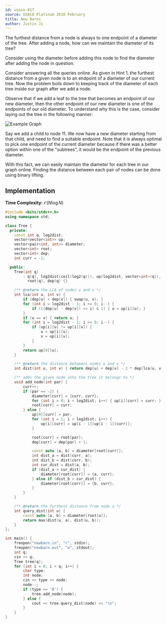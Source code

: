 ```yaml
---
id: usaco-817
source: USACO Platinum 2018 February
title: New Barns
author: Justin Ji
---
```


<Spoiler title = "Hint 1">

The furthest distance from a node is always to one endpoint of a diameter of
the tree. After adding a node, how can we maintain the diameter of its tree?

</Spoiler>

<Spoiler title = "Answer to Hint 1">

Consider using the diameter before adding this node to find the diameter after
adding the node in question.

</Spoiler>

<Spoiler title = "Explanation">

Consider answering all the queries online. As given in Hint 1, the furthest
distance from a given node is to an endpoint of a diameter of our current tree.
Now the problem boils down to keeping track of the diameter of each tree inside
our graph after we add a node.

Observe that if we add a leaf to the tree that becomes an endpoint of our
new diameter, then the other endpoint of our new diameter is one of the endpoints
of our old diameter. To understand why this is the case, consider laying out
the tree in the following manner:

![Example Graph](usaco-817/diameter.png)

Say we add a child to node 11. We now have a new diameter starting from that
child, and need to find a suitable endpoint. Note that it is always optimal
to pick one endpoint of the current diameter because if there was a better
option within one of the "subtrees", it would be the endpoint of the previous
diameter.

With this fact, we can easily maintain the diameter for each tree in our graph
online. Finding the distance between each pair of nodes can be done using binary
lifting.

## Implementation

**Time Complexity:** $\mathcal{O}(N\log{N})$

<LanguageSection>
<CPPSection>

```cpp
#include <bits/stdc++.h>
using namespace std;

class Tree {
  private:
	const int q, log2dist;
	vector<vector<int>> up;
	vector<pair<int, int>> diameter;
	vector<int> root;
	vector<int> dep;
	int curr = -1;

  public:
	Tree(int q)
	    : q(q), log2dist(ceil(log2(q))), up(log2dist, vector<int>(q)), diameter(q),
	      root(q), dep(q) {}

	/** @return the LCA of nodes u and v */
	int lca(int u, int v) {
		if (dep[u] < dep[v]) { swap(u, v); }
		for (int i = log2dist - 1; i >= 0; i--) {
			if (((dep[u] - dep[v]) >> i) & 1) { u = up[i][u]; }
		}
		if (u == v) { return u; }
		for (int i = log2dist - 1; i >= 0; i--) {
			if (up[i][u] != up[i][v]) {
				u = up[i][u];
				v = up[i][v];
			}
		}
		return up[0][u];
	}

	/** @return the distance betweens nodes u and v */
	int dist(int u, int v) { return dep[u] + dep[v] - 2 * dep[lca(u, v)]; }

	/** adds the given node into the tree it belongs to */
	void add_node(int par) {
		curr++;
		if (par == -2) {
			diameter[curr] = {curr, curr};
			for (int i = 0; i < log2dist; i++) { up[i][curr] = curr; }
			root[curr] = curr;
		} else {
			up[0][curr] = par;
			for (int i = 1; i < log2dist; i++) {
				up[i][curr] = up[i - 1][up[i - 1][curr]];
			}

			root[curr] = root[par];
			dep[curr] = dep[par] + 1;

			const auto [a, b] = diameter[root[curr]];
			int dist_a = dist(curr, a);
			int dist_b = dist(curr, b);
			int cur_dist = dist(a, b);
			if (dist_a > cur_dist) {
				diameter[root[curr]] = {a, curr};
			} else if (dist_b > cur_dist) {
				diameter[root[curr]] = {b, curr};
			}
		}
	}

	/** @return the furthest distance from node u */
	int query_dist(int u) {
		const auto [a, b] = diameter[root[u]];
		return max(dist(u, a), dist(u, b));
	}
};

int main() {
	freopen("newbarn.in", "r", stdin);
	freopen("newbarn.out", "w", stdout);
	int q;
	cin >> q;
	Tree tree(q);
	for (int i = 0; i < q; i++) {
		char type;
		int node;
		cin >> type >> node;
		node--;
		if (type == 'B') {
			tree.add_node(node);
		} else {
			cout << tree.query_dist(node) << "\n";
		}
	}
}
```

</CPPSection>
</LanguageSection>

</Spoiler>
